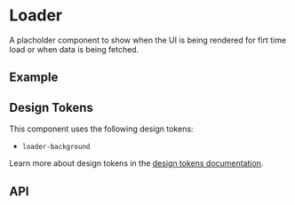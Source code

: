 
<Meta title="Docs/Components/Elements/Loader" />

# Loader
A placholder component to show when the UI is being rendered for firt time load or when data is being fetched.

## Example
<Canvas sourceState="shown" of={DotsLoaderStories.Simple} />

## Design Tokens
This component uses the following design tokens:

- `loader-background`

Learn more about design tokens in the [design tokens documentation](?path=/story/docs-design-tokens-getting-started--page).

## API

[//]: # (<ArgsTable of={DotsLoader} />)
